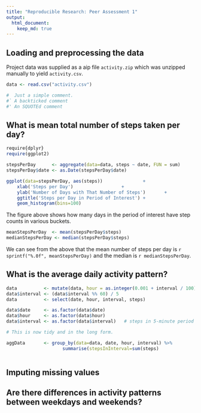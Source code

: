 ```yaml
---
title: "Reproducible Research: Peer Assessment 1"
output: 
  html_document:
    keep_md: true
---
```



## Loading and preprocessing the data

Project data was supplied as a aip file `activity.zip` which was unzipped
manually to yield `activity.csv`.

```r
data <- read.csv("activity.csv")

#  Just a simple comment.
#` A backticked comment
#' An SQUOTEd comment
```

## What is mean total number of steps taken per day?


```r
require{dplyr}
require(ggplot2)

stepsPerDay      <- aggregate(data=data, steps ~ date, FUN = sum)
stepsPerDay$date <- as.Date(stepsPerDay$date)

ggplot(data=stepsPerDay, aes(steps)) 	           + 
    xlab('Steps per Day') 		           + 
    ylab('Number of Days with That Number of Steps')	   +
    ggtitle('Steps per Day in Period of Interest') + 
    geom_histogram(bins=100)

```

The figure above shows how many days in the period of interest have step 
counts in various buckets.

```r
meanStepsPerDay  <- mean(stepsPerDay$steps)
medianStepsPerDay <- median(stepsPerDay$steps)

```

We can see from the above that the mean number of steps per day is
`r sprintf("%.0f", meanStepsPerDay)` and the median is `r medianStepsPerDay`.

## What is the average daily activity pattern?

```r

data          <- mutate(data, hour = as.integer(0.001 + interval / 100))
data$interval <- (data$interval %% 60) / 5
data          <- select(date, hour, interval, steps)

data$date     <- as.factor(data$date)
data$hour     <- as.factor(data$hour)
data$interval <- as.factor(data$interval)	# steps in 5-minute period

# This is now tidy and in the long form.

aggData       <- group_by(data=data, date, hour, interval) %>% 
                     summarise(stepsInInterval=sum(steps)



```


## Imputing missing values



## Are there differences in activity patterns between weekdays and weekends?
